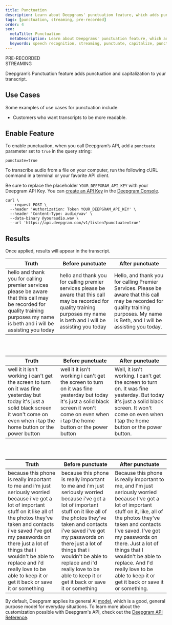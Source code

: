 ---
title: Punctuation
description: Learn about Deepgrams' punctuation feature, which adds punctuation and capitalization to your transcript.
tags: [punctuation, streaming, pre-recorded]
order: 4
seo:
  metaTitle: Punctuation
  metaDescription: Learn about Deepgrams' punctuation feature, which adds punctuation and capitalization to your transcript.
  keywords: speech recognition, streaming, punctuate, capitalize, punctuation, capitalization
---

<div class="badge">PRE-RECORDED</div>
<div class="badge">STREAMING</div>

Deepgram’s Punctuation feature adds punctuation and capitalization to your transcript.

## Use Cases

Some examples of use cases for punctuation include:

- Customers who want transcripts to be more readable.

## Enable Feature

To enable punctuation, when you call Deepgram’s API, add a `punctuate` parameter set to `true` in the query string:

`punctuate=true`

To transcribe audio from a file on your computer, run the following cURL command in a terminal or your favorite API client.

<Alert type="info">

Be sure to replace the placeholder `YOUR_DEEPGRAM_API_KEY` with your Deepgram API Key. You can [create an API Key](/documentation/getting-started/authentication/#create-an-api-key) in the [Deepgram Console](https://console.deepgram.com).

</Alert>

<CodeGroup title="curl">

<CodeBlock label="curl" active>

```curl
curl \
  --request POST \
  --header 'Authorization: Token YOUR_DEEPGRAM_API_KEY' \
  --header 'Content-Type: audio/wav' \
  --data-binary @youraudio.wav \
  --url 'https://api.deepgram.com/v1/listen?punctuate=true'
```

</CodeBlock>

</CodeGroup>

## Results

Once applied, results will appear in the transcript.

| Truth                                                                                                                                                                           | Before punctuate                                                                                                                                                                | After punctuate                                                                                                                                                                      |
| ------------------------------------------------------------------------------------------------------------------------------------------------------------------------------- | ------------------------------------------------------------------------------------------------------------------------------------------------------------------------------- | ------------------------------------------------------------------------------------------------------------------------------------------------------------------------------------ |
| hello and thank you for calling premier services please be aware that this call may be recorded for quality training purposes my name is beth and i will be assisting you today | hello and thank you for calling premier services please be aware that this call may be recorded for quality training purposes my name is beth and i will be assisting you today | Hello, and thank you for calling Premier Services. Please be aware that this call may be recorded for quality training purposes. My name is Beth, and I will be assisting you today. |

<br /><br />

| Truth                                                                                                                                                                                          | Before punctuate                                                                                                                                                                               | After punctuate                                                                                                                                                                                   |
| ---------------------------------------------------------------------------------------------------------------------------------------------------------------------------------------------- | ---------------------------------------------------------------------------------------------------------------------------------------------------------------------------------------------- | ------------------------------------------------------------------------------------------------------------------------------------------------------------------------------------------------- |
| well it it isn't working i can't get the screen to turn on it was fine yesterday but today it's just a solid black screen it won't come on even when i tap the home button or the power button | well it it isn't working i can't get the screen to turn on it was fine yesterday but today it's just a solid black screen it won't come on even when i tap the home button or the power button | Well, it isn't working. I can't get the screen to turn on. It was fine yesterday. But today it's just a solid black screen. It won't come on even when I tap the home button or the power button. |

<br /><br />

| Truth                                                                                                                                                                                                                                                                                                                                                            | Before punctuate                                                                                                                                                                                                                                                                                                                                                 | After punctuate                                                                                                                                                                                                                                                                                                                                                         |
| ---------------------------------------------------------------------------------------------------------------------------------------------------------------------------------------------------------------------------------------------------------------------------------------------------------------------------------------------------------------- | ---------------------------------------------------------------------------------------------------------------------------------------------------------------------------------------------------------------------------------------------------------------------------------------------------------------------------------------------------------------- | ----------------------------------------------------------------------------------------------------------------------------------------------------------------------------------------------------------------------------------------------------------------------------------------------------------------------------------------------------------------------- |
| because this phone is really important to me and i'm just seriously worried because i've got a lot of important stuff on it like all of the photos they've taken and contacts i've saved i've got my passwords on there just a lot of things that i wouldn't be able to replace and i'd really love to be able to keep it or get it back or save it or something | because this phone is really important to me and i'm just seriously worried because i've got a lot of important stuff on it like all of the photos they've taken and contacts i've saved i've got my passwords on there just a lot of things that i wouldn't be able to replace and i'd really love to be able to keep it or get it back or save it or something | Because this phone is really important to me, and I'm just seriously worried because I've got a lot of important stuff on it, like, all of the photos they've taken and contacts I've saved. I've got my passwords on there. Just a lot of things that I wouldn't be able to replace. And I'd really love to be able to keep it or get it back or save it or something. |

<Alert type="info">

By default, Deepgram applies its general AI [model](/api-reference/transcription/#model-pr), which is a good, general purpose model for everyday situations. To learn more about the customization possible with Deepgram's API, check out the [Deepgram API Reference](/api-reference/).

</Alert>
